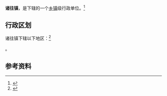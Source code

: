 {{中国乡级行政区|37/10/83/111/000}}

'''诸往镇'''，是{{PRC admin/fullname|37/10/83/111/000|3}}下辖的一个[[乡镇|乡镇]]级行政单位。<ref>{{PRC admin/ref sgc|{{PRC admin/parent|37/10/83/111/000}}}}</ref>

== 行政区划 ==

诸往镇下辖以下地区：<ref>{{PRC admin/ref sgc|37/10/83/111/000}}</ref>

{{PRC admin/children|37/10/83/111/000}}。

== 参考资料 ==

{{reflist}}

{{行政区划小作品}}
{{PRC admin/navcat|37/10/83/111/000}}